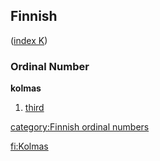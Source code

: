 ==Finnish==
([[Wiktionary:Finnish_index_k|index K]])

===Ordinal Number===
'''kolmas'''
#[[third]]

[[category:Finnish ordinal numbers]]

[[fi:Kolmas]]